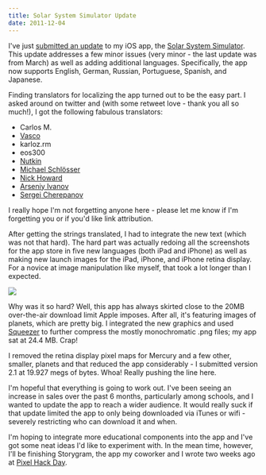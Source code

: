 ```yaml
---
title: Solar System Simulator Update
date: 2011-12-04
---
```



I've just [submitted an update](http://twitter.com/#!/ashfurrow/status/143108457879453697) to my iOS app, the [Solar System Simulator](http://itunes.apple.com/us/app/solar-system-simulation/id407799974?mt=8&ls=1). This update addresses a few minor issues (very minor - the last update was from March) as well as adding additional languages. Specifically, the app now supports English, German, Russian, Portuguese, Spanish, and Japanese.

Finding translators for localizing the app turned out to be the easy part. I asked around on twitter and (with some retweet love - thank you all so much!), I got the following fabulous translators:

- Carlos M.
- [Vasco](https://twitter.com/#!/va5co)
- karloz.rm
- eos300
- [Nutkin](https://twitter.com/#!/nutkinnb)
- [Michael Schlösser](http://twitter.com/#!/schloessersjung)
- [Nick Howard](https://twitter.com/#!/hownick)
- [Arseniy Ivanov](https://twitter.com/#!/freeatnet_en)
- [Sergei Cherepanov](https://twitter.com/#!/ihunter)

I really hope I'm not forgetting anyone here - please let me know if I'm forgetting you or if you'd like link attribution.

After getting the strings translated, I had to integrate the new text (which was not that hard). The hard part was actually redoing all the screenshots for the app store in five new languages (both iPad and iPhone) as well as making new launch images for the iPad, iPhone, and iPhone retina display. For a novice at image manipulation like myself, that took a lot longer than I expected.

![](F6AF35CBB2D84D8DB67D085F7D7B7C45.png)

Why was it so hard? Well, this app has always skirted close to the 20MB over-the-air download limit Apple imposes. After all, it's featuring images of planets, which are pretty big. I integrated the new graphics and used [Squeezer](http://cloud33.com/squeezer/) to further compress the mostly monochromatic .png files; my app sat at 24.4 MB. Crap!

I removed the retina display pixel maps for Mercury and a few other, smaller, planets and that reduced the app considerably - I submitted version 2.1 at 19.927 megs of bytes. Whoa! Really pushing the line here.

I'm hopeful that everything is going to work out. I've been seeing an increase in sales over the past 6 months, particularly among schools, and I wanted to update the app to reach a wider audience. It would really suck if that update limited the app to only being downloaded via iTunes or wifi - severely restricting who can download it and when.

I'm hoping to integrate more educational components into the app and I've got some neat ideas I'd like to experiment with. In the mean time, however, I'll be finishing Storygram, the app my coworker and I wrote two weeks ago at [Pixel Hack Day](http://pixelhackday.com/).


  